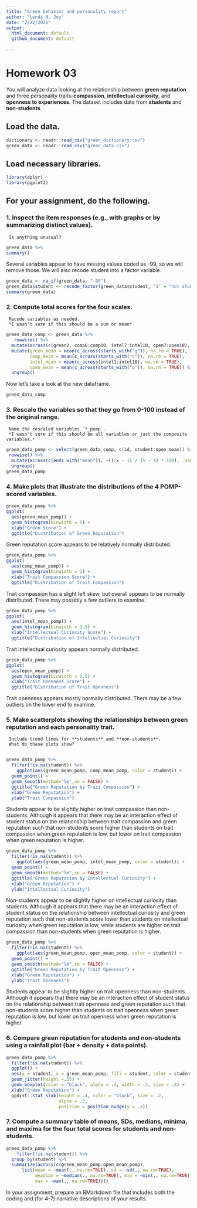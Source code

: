 ```yaml
---
title: "Green behavior and personality report"
author: "Lendi N. Joy"
date: "2/22/2021"
output: 
  html_document: default
  github_document: default
    
--- 
```

# Homework 03

You will analyze data looking at the relationship between **green reputation** and three personality traits--**compassion**, **intellectual curiosity**, and **openness to experiences**.
The dataset includes data from **students** and **non-students**.


## Load the data.
```r
dictionary <- readr::read_csv("green_dictionary.csv")
green_data <- readr::read_csv("green_data.csv")
```

## Load necessary libraries.
```r
library(dplyr)
library(ggplot2)
```

## For your assignment, do the following.

###  1. Inspect the item responses (e.g., with graphs or by summarizing distinct values). 
     Is anything unusual?
```r
green_data %>% 
summary()
```

Several variables appear to have missing values coded as -99, so we will remove those. We will also recode student into a factor variable.

```r
green_data <- na_if(green_data, "-99") 
green_data$student <- recode_factor(green_data$student, '1' = "not student", '2' = "student")
summary(green_data)
```

###  2. Compute total scores for the four scales. 
     Recode variables as needed.   
     *I wasn't sure if this should be a sum or mean*
```r
green_data_comp <- green_data %>% 
   rowwise() %>% 
  mutate(across(c(green2, comp6:comp10, intel7:intel10, open7:open10), ~(6 - .x))) %>% 
  mutate(green_mean = mean(c_across(starts_with("g")), na.rm = TRUE), 
         comp_mean = mean(c_across(starts_with("c")), na.rm = TRUE), 
         intel_mean = mean(c_across(intel1:intel10), na.rm = TRUE), 
         open_mean = mean(c_across(starts_with("o")), na.rm = TRUE)) %>% 
  ungroup()
```

Now let's take a look at the new dataframe.
```r
green_data_comp
```

###  3. Rescale the variables so that they go from 0-100 instead of the original range.
     Name the rescaled variables `*_pomp`.   
     *I wasn't sure if this should be all variables or just the composite variables.*
```r
green_data_pomp <- select(green_data_comp, c(id, student:open_mean)) %>% 
 rowwise() %>% 
  mutate(across(c(ends_with("mean")), ~((.x - 1) / (5 - 1) * 100), .names = "{.col}_pomp")) %>% 
  ungroup()
green_data_pomp
```
     
###  4. Make plots that illustrate the distributions of the 4 POMP-scored variables.

```r
green_data_pomp %>% 
ggplot(
  aes(green_mean_pomp)) +
  geom_histogram(binwidth = 5) +
  xlab("Green Score") +
  ggtitle("Distribution of Green Reputation")
```

Green reputation score appears to be relatively normally distributed.

```r
green_data_pomp %>% 
ggplot(
  aes(comp_mean_pomp)) +
  geom_histogram(binwidth = 3) +
  xlab("Trait Compassion Score") +
  ggtitle("Distribution of Trait Compassion")
```

Trait compassion has a slight left skew, but overall appears to be normally distributed. There may possibly a few outliers to examine.  

```r
green_data_pomp %>% 
ggplot(
  aes(intel_mean_pomp)) +
  geom_histogram(binwidth = 2.5) +
  xlab("Intellectual Curiosity Score") +
  ggtitle("Distribution of Intellectual Curiosity")
```

Trait intellectual curiosity appears normally distributed.

```r
green_data_pomp %>% 
ggplot(
  aes(open_mean_pomp)) +
  geom_histogram(binwidth = 2.5) +
  xlab("Trait Openness Score") +
  ggtitle("Distribution of Trait Openness")
```

Trait openness appears mostly normally distributed. There may be a few outliers on the lower end to examine.
  
###  5. Make scatterplots showing the relationships between **green reputation** and each personality trait.
     Include trend lines for **students** and **non-students**.
     What do these plots show?
     
```r
green_data_pomp %>% 
  filter(!is.na(student)) %>% 
    ggplot(aes(green_mean_pomp, comp_mean_pomp, color = student)) +
  geom_point() +
  geom_smooth(method="lm",se = FALSE) +
  ggtitle("Green Reputation by Trait Compassion") +
  xlab("Green Reputation") +
  ylab("Trait Compassion")
```

Students appear to be slightly higher on trait compassion than non-students. Although it appears that there may be an interaction effect of student status on the relationship between trait compassion and green reputation such that non-students score higher than students on trait compassion when green reputation is low, but lower on trait compassion when green reputation is higher. 

```r
green_data_pomp %>% 
  filter(!is.na(student)) %>% 
    ggplot(aes(green_mean_pomp, intel_mean_pomp, color = student)) +
  geom_point() +
  geom_smooth(method="lm",se = FALSE) +
  ggtitle("Green Reputation by Intellectual Curiosity") +
  xlab("Green Reputation") +
  ylab("Intellectual Curiosity")
```

Non-students appear to be slightly higher on intellectual curiosity than students. Although it appears that there may be an interaction effect of student status on the relationship between intellectual curiosity and green reputation such that non-students score lower than students on intellectual curiosity when green reputation is low, while students are higher on trait compassion than non-students when green reputation is higher. 

```r
green_data_pomp %>% 
  filter(!is.na(student)) %>% 
    ggplot(aes(green_mean_pomp, open_mean_pomp, color = student)) +
  geom_point() +
  geom_smooth(method="lm",se = FALSE) +
  ggtitle("Green Reputation by Trait Openness") +
  xlab("Green Reputation") +
  ylab("Trait Openness")
```

Students appear to be slightly higher on trait openness than non-students. Although it appears that there may be an interaction effect of student status on the relationship between trait openness and green reputation such that non-students score higher than students on trait openness when green reputation is low, but lower on trait openness when green reputation is higher. 

###  6. Compare **green reputation** for students and non-students using a **rainfall plot** (bar + density + data points).
```r
green_data_pomp %>% 
  filter(!is.na(student)) %>% 
  ggplot() +
  aes(y = student, x = green_mean_pomp, fill = student, color = student) +
  geom_jitter(height =.15) +
  geom_boxplot(color = "black", alpha = .4, width = .3, size = .8) +
  xlab("Green Reputation") +
  ggdist::stat_slab(height = .4, color = "black", size = .2,
                    alpha = .5,
                    position = position_nudge(y = .3))
```

###  7. Compute a summary table of means, SDs, medians, minima, and maxima for the four total scores for students and non-students.
```r
green_data_pomp %>% 
    filter(!is.na(student)) %>% 
  group_by(student) %>% 
  summarize(across(c(green_mean_pomp:open_mean_pomp),
      list(mean = ~mean(., na.rm=TRUE), sd = ~sd(., na.rm=TRUE), 
           meadian = ~median(., na.rm=TRUE), min = ~min(., na.rm=TRUE), 
           max = ~max(., na.rm=TRUE))))
```
  
In your assignment, prepare an RMarkdown file that includes both the coding and (for 4-7) narrative descriptions of your results.
